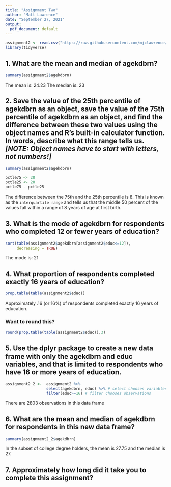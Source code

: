 ```yaml
---
title: "Assignment Two"
author: "Matt Lawrence"
date: "September 27, 2021"
output:
  pdf_document: default
---
```


```r
assignment2 <- read.csv("https://raw.githubusercontent.com/mjclawrence/soci385_f21/master/data/assignment_02.csv")
library(tidyverse)
```


## 1. What are the mean and median of agekdbrn?
```r
summary(assignment2$agekdbrn)
```

The mean is: 24.23
The median is: 23

## 2. Save the value of the 25th percentile of agekdbrn as an object, save the value of the 75th percentile of agekdbrn as an object, and find the difference between these two values using the object names and R's built-in calculator function. In words, describe what this range tells us. ***[NOTE: Object names have to start with letters, not numbers!]***

```r
summary(assignment2$agekdbrn)
```

```r
pctle75 <- 28
pctle25 <- 20
pctle75 - pctle25
```

The difference between the 75th and the 25th percentile is 8. This is known as the `interquartile range` and tells us that the middle 50 percent of the values fall within a range of 8 years of age at first birth.


## 3. What is the mode of agekdbrn for respondents who completed 12 or fewer years of education? 
```r
sort(table(assignment2$agekdbrn[assignment2$educ<=12]), 
     decreasing = TRUE)
```

The mode is: 21


## 4. What proportion of respondents completed exactly 16 years of education?
```r
prop.table(table(assignment2$educ))
```

Approximately .16 (or 16%) of respondents completed exactly 16 years of education.

### Want to round this?

```r
round(prop.table(table(assignment2$educ)),3)
```


## 5. Use the dplyr package to create a new data frame with only the agekdbrn and educ variables, and that is limited to respondents who have 16 or more years of education.

```r
assignment2_2 <-  assignment2 %>%
                  select(agekdbrn, educ) %>% # select chooses variables
                  filter(educ>=16) # filter chooses observations
```

There are 2803 observations in this data frame

## 6. What are the mean and median of agekdbrn for respondents in this new data frame?

```r
summary(assignment2_2$agekdbrn)
```

In the subset of college degree holders, the mean is 27.75 and the median is 27.


## 7. Approximately how long did it take you to complete this assignment?

